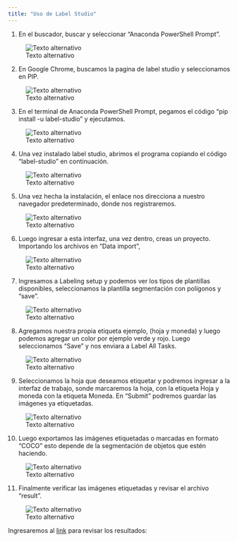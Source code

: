 ```yaml
---
title: "Uso de Label Studio"
---
```


1.	En el buscador, buscar y seleccionar “Anaconda PowerShell Prompt”.

![Texto alternativo](img/ls-1.png)
 
2.	En Google Chrome, buscamos la pagina de label studio y seleccionamos en PIP. 

![Texto alternativo](img/ls-2.png)

3.	En el terminal de Anaconda PowerShell Prompt, pegamos el código “pip install -u label-studio” y ejecutamos. 

![Texto alternativo](img/ls-3.png)
 
4.	Una vez instalado label studio, abrimos el programa copiando el código “label-studio” en continuación.

![Texto alternativo](img/ls-4.png)
 
5.	Una vez hecha la instalación, el enlace nos direcciona a nuestro navegador predeterminado, donde nos registraremos. 

![Texto alternativo](img/ls-5.png)

6.	Luego ingresar a esta interfaz, una vez dentro, creas un proyecto. Importando los archivos en “Data import”, 
 
![Texto alternativo](img/ls-6.png)

7.	Ingresamos a Labeling setup y podemos ver los tipos de plantillas disponibles, seleccionamos la plantilla segmentación con polígonos y “save”.


![Texto alternativo](img/ls-7.png)

8.	Agregamos nuestra propia etiqueta ejemplo, (hoja y moneda) y luego podemos agregar un color por ejemplo verde y rojo. Luego seleccionamos “Save” y nos enviara a Label All Tasks.  

![Texto alternativo](img/ls-9.png)

9.	Seleccionamos la hoja que deseamos etiquetar y podremos ingresar a la interfaz de trabajo, sonde marcaremos la hoja, con la etiqueta Hoja y moneda con la etiqueta Moneda. En “Submit” podremos guardar las imágenes ya etiquetadas.

![Texto alternativo](img/ls-8.png)

10.	Luego exportamos las imágenes etiquetadas o marcadas en formato “COCO” esto depende de la segmentación de objetos que estén haciendo. 

![Texto alternativo](img/ls-10.png)

11.	Finalmente verificar las imágenes etiquetadas y revisar el archivo “result”. 

![Texto alternativo](img/ls-11.png)

Ingresaremos al [link](https://drive.google.com/drive/folders/1glKrKO2-7a8DclYMbZN_Uq3aJtLOTuqP) para revisar los resultados:

 
 

